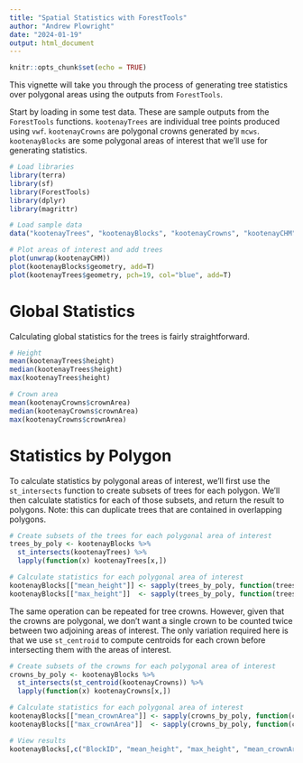 ```yaml
---
title: "Spatial Statistics with ForestTools"
author: "Andrew Plowright"
date: "2024-01-19"
output: html_document
---
```


```r
knitr::opts_chunk$set(echo = TRUE)
```

This vignette will take you through the process of generating tree statistics over polygonal areas using the outputs from `ForestTools`.

Start by loading in some test data. These are sample outputs from the `ForestTools` functions. `kootenayTrees` are individual tree points produced using `vwf`. `kootenayCrowns` are polygonal crowns generated by `mcws`. `kootenayBlocks` are some polygonal areas of interest that we'll use for generating statistics.

```r
# Load libraries
library(terra)
library(sf)
library(ForestTools)
library(dplyr)
library(magrittr)

# Load sample data
data("kootenayTrees", "kootenayBlocks", "kootenayCrowns", "kootenayCHM")

# Plot areas of interest and add trees
plot(unwrap(kootenayCHM))
plot(kootenayBlocks$geometry, add=T)
plot(kootenayTrees$geometry, pch=19, col="blue", add=T)
```

# Global Statistics

Calculating global statistics for the trees is fairly straightforward.

```r
# Height
mean(kootenayTrees$height)
median(kootenayTrees$height)
max(kootenayTrees$height)

# Crown area
mean(kootenayCrowns$crownArea)
median(kootenayCrowns$crownArea)
max(kootenayCrowns$crownArea)
```

# Statistics by Polygon

To calculate statistics by polygonal areas of interest, we'll first use the `st_intersects` function to create subsets of trees for each polygon. We'll then calculate statistics for each of those subsets, and return the result to polygons. Note: this can duplicate trees that are contained in overlapping polygons.

```r
# Create subsets of the trees for each polygonal area of interest 
trees_by_poly <- kootenayBlocks %>% 
  st_intersects(kootenayTrees) %>%
  lapply(function(x) kootenayTrees[x,])

# Calculate statistics for each polygonal area of interest
kootenayBlocks[["mean_height"]] <- sapply(trees_by_poly, function(trees) mean(trees$height))
kootenayBlocks[["max_height"]]  <- sapply(trees_by_poly, function(trees) max(trees$height))

```

The same operation can be repeated for tree crowns. However, given that the crowns are polygonal, we don't want a single crown to be counted twice between two adjoining areas of interest. The only variation required here is that we use `st_centroid` to compute centroids for each crown before intersecting them with the areas of interest.

```r
# Create subsets of the crowns for each polygonal area of interest 
crowns_by_poly <- kootenayBlocks %>% 
  st_intersects(st_centroid(kootenayCrowns)) %>%
  lapply(function(x) kootenayCrowns[x,])

# Calculate statistics for each polygonal area of interest
kootenayBlocks[["mean_crownArea"]] <- sapply(crowns_by_poly, function(crowns) mean(crowns$crownArea))
kootenayBlocks[["max_crownArea"]]  <- sapply(crowns_by_poly, function(crowns) max(crowns$crownArea))

# View results
kootenayBlocks[,c("BlockID", "mean_height", "max_height", "mean_crownArea", "max_crownArea")]
```

